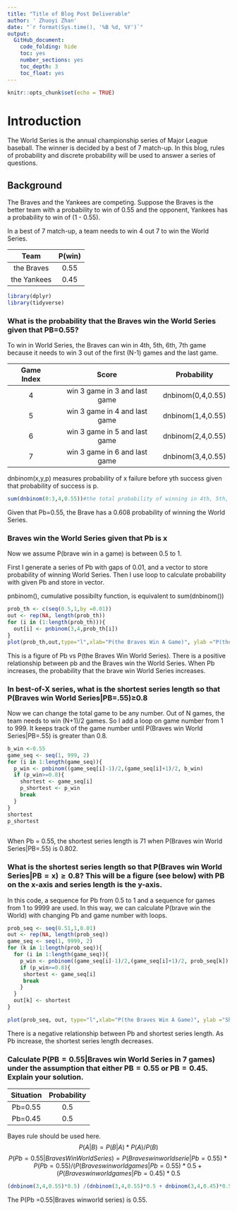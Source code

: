 ```yaml
---
title: "Title of Blog Post Deliverable"
author: ' Zhuoyi Zhan'
date: "`r format(Sys.time(), '%B %d, %Y')`"
output:
  GitHub_document:
    code_folding: hide
    toc: yes
    number_sections: yes
    toc_depth: 3
    toc_float: yes
---
```


```r
knitr::opts_chunk$set(echo = TRUE)
```

# Introduction

The World Series is the annual championship series of Major League baseball. The winner is decided by a best of 7 match-up. In this blog, rules of probability and discrete probability will be used to answer a series of questions.

## Background

The Braves and the Yankees are competing. Suppose the Braves is the better team with a probability to win of 0.55 and the opponent, Yankees has a probability to win of (1 - 0.55).

In a best of 7 match-up, a team needs to win 4 out 7 to win the World Series.

|     Team     | P(win) | 
|:------------:|:------:|
|  the Braves  |  0.55  | 
|  the Yankees |  0.45  | 

```r
library(dplyr)
library(tidyverse)
```
### What is the probability that the Braves win the World Series given that PB=0.55?

To win in World Series, the Braves can win in 4th, 5th, 6th, 7th game because it needs to win 3 out of the first (N-1) games and the last game.

|Game Index|             Score             |     Probability   |
|:--------:|:-----------------------------:|:-----------------:|
|     4    | win 3 game in 3 and last game | dnbinom(0,4,0.55) | 
|     5    | win 3 game in 4 and last game | dnbinom(1,4,0.55) | 
|     6    | win 3 game in 5 and last game | dnbinom(2,4,0.55) | 
|     7    | win 3 game in 6 and last game | dnbinom(3,4,0.55) |

dnbinom(x,y,p) measures probability of x failure before yth success given that probability of success is p.

```r
sum(dnbinom(0:3,4,0.55))#the total probability of winning in 4th, 5th, 6th, and 7th game.
```

Given that Pb=0.55, the Brave has a 0.608 probability of winning the World Series.

### Braves win the World Series given that Pb is x

Now we assume P(brave win in a game) is between 0.5 to 1.

First I generate a series of Pb with gaps of 0.01, and a vector to store probability of winning World Series. Then I use loop to calculate probability with given Pb and store in vector.

pnbinom(), cumulative possibilty function, is equivalent to sum(dnbinom())

```r
prob_th <- c(seq(0.5,1,by =0.01))
out <- rep(NA, length(prob_th))
for (i in (1:length(prob_th))){
  out[i] <- pnbinom(3,4,prob_th[i])
}
plot(prob_th,out,type="l",xlab="P(the Braves Win A Game)", ylab ="P(the Braves Win World Series)", main = "Probabilty of the Braves Win World Series")
```

This is a figure of Pb vs P(the Braves Win World Series). There is a positive relationship between pb and the Braves win the World Series. When Pb increases, the probability that the brave win World Series increases.

### In best-of-X series, what is the shortest series length so that P(Braves win World Series|PB=.55)≥0.8

Now we can change the total game to be any number. Out of N games, the team needs to win (N+1)/2 games. So I add a loop on game number from 1 to 999. It keeps track of the game number until P(Braves win World Series|PB=.55) is greater than 0.8.

```r
b_win <-0.55
game_seq <- seq(1, 999, 2)
for (i in 1:length(game_seq)){
  p_win <- pnbinom((game_seq[i]-1)/2,(game_seq[i]+1)/2, b_win)
  if (p_win>=0.8){
    shortest <- game_seq[i]
    p_shortest <- p_win
    break
  }
}
shortest
p_shortest
  

```

When Pb = 0.55, the shortest series length is 71 when P(Braves win World Series|PB=.55) is 0.802.

### What is the shortest series length so that P(Braves win World Series|PB = x) ≥ 0.8? This will be a figure (see below) with PB on the x-axis and series length is the y-axis.

In this code, a sequence for Pb from 0.5 to 1 and a sequence for games from 1 to 9999 are used. In this way, we can calculate P(brave win the World) with changing Pb and game number with loops.

```r
prob_seq <- seq(0.51,1,0.01)
out <- rep(NA, length(prob_seq))
game_seq <- seq(1, 9999, 2)
for (k in 1:length(prob_seq)){
  for (i in 1:length(game_seq)){
    p_win <- pnbinom((game_seq[i]-1)/2,(game_seq[i]+1)/2, prob_seq[k])
    if (p_win>=0.8){
     shortest <- game_seq[i]
     break
    }
  }
  out[k] <- shortest
}

plot(prob_seq, out, type="l",xlab="P(the Braves Win A Game)", ylab ="Shortest Series Length", main = "Shortest Series when P(Braves win Series|PB = x) ≥ 0.8")
```

There is a negative relationship between Pb and shortest series length. As Pb increase, the shortest series length decreases. 

### Calculate P(PB = 0.55|Braves win World Series in 7 games) under the assumption that either PB = 0.55 or PB = 0.45. Explain your solution.

| Situation | Probability | 
|:---------:|:-----------:|
|  Pb=0.55  |     0.5     | 
|  Pb=0.45  |     0.5     | 

Bayes rule should be used here. 
$$P(A|B) = P(B|A)*P(A)/P(B)$$
$$ P(Pb=0.55|Braves Win World Series) = P(Braves win world serie|Pb=0.55)*P(Pb=0.55)/(P(Braves win world games|Pb =0.55)*0.5 +(P(Braves win world games|Pb =0.45)*0.5 $$

```r
(dnbinom(3,4,0.55)*0.5) /(dnbinom(3,4,0.55)*0.5 + dnbinom(3,4,0.45)*0.5)
```

The P(Pb =0.55|Braves winworld series) is 0.55.
